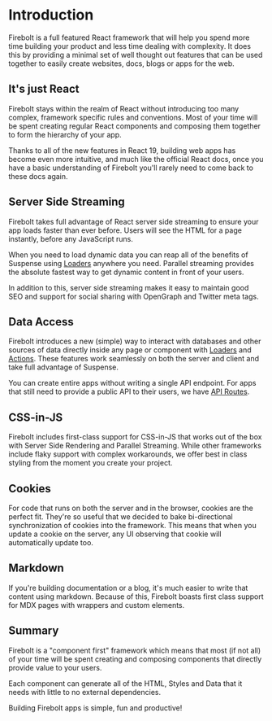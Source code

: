 
# Introduction

Firebolt is a full featured React framework that will help you spend more time building your product and less time dealing with complexity.
It does this by providing a minimal set of well thought out features that can be used together to easily create websites, docs, blogs or apps for the web.

## It's just React

Firebolt stays within the realm of React without introducing too many complex, framework specific rules and conventions.
Most of your time will be spent creating regular React components and composing them together to form the hierarchy of your app.

Thanks to all of the new features in React 19, building web apps has become even more intuitive, and much like the official React docs, once you have a basic understanding of Firebolt you'll rarely need to come back to these docs again.

## Server Side Streaming

Firebolt takes full advantage of React server side streaming to ensure your app loads faster than ever before. Users will see the HTML for a page instantly, before any JavaScript runs.

When you need to load dynamic data you can reap all of the benefits of Suspense using [Loaders](/docs/loaders) anywhere you need. Parallel streaming provides the absolute fastest way to get dynamic content in front of your users.

In addition to this, server side streaming makes it easy to maintain good SEO and support for social sharing with OpenGraph and Twitter meta tags.

## Data Access

Firebolt introduces a new (simple) way to interact with databases and other sources of data directly inside any page or component with [Loaders](/docs/loaders) and [Actions](/docs/actions).
These features work seamlessly on both the server and client and take full advantage of Suspense.

You can create entire apps without writing a single API endpoint. For apps that still need to provide a public API to their users, we have [API Routes](/docs/api-routes).

## CSS-in-JS

Firebolt includes first-class support for CSS-in-JS that works out of the box with Server Side Rendering and Parallel Streaming.
While other frameworks include flaky support with complex workarounds, we offer best in class styling from the moment you create your project.

## Cookies

For code that runs on both the server and in the browser, cookies are the perfect fit. They're so useful that we decided to bake bi-directional synchronization of cookies into the framework. This means that when you update a cookie on the server, any UI observing that cookie will automatically update too.

## Markdown

If you're building documentation or a blog, it's much easier to write that content using markdown. Because of this, Firebolt boasts first class support for MDX pages with wrappers and custom elements.

## Summary

Firebolt is a "component first" framework which means that most (if not all) of your time will be spent creating and composing components that directly provide value to your users.

Each component can generate all of the HTML, Styles and Data that it needs with little to no external dependencies.

Building Firebolt apps is simple, fun and productive!
